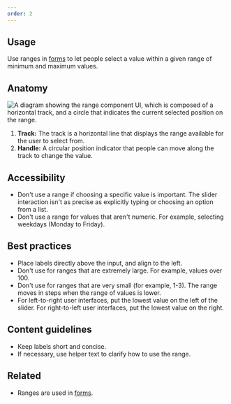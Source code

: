 ```yaml
---
order: 2
---
```


## Usage

Use ranges in [forms](/patterns/forms) to let people select a value within a given range of minimum
and maximum values.

## Anatomy

![A diagram showing the range component UI, which is composed of a horizontal track, and a circle that indicates the current selected position on the range.](images/range-anatomy.png)

1. **Track:** The track is a horizontal line that displays the range available for the user to
   select from.
2. **Handle:** A circular position indicator that people can move along the track to change the
   value.

## Accessibility

- Don't use a range if choosing a specific value is important. The slider interaction isn't as
  precise as explicitly typing or choosing an option from a list.
- Don't use a range for values that aren't numeric. For example, selecting weekdays (Monday to
  Friday).

## Best practices

- Place labels directly above the input, and align to the left.
- Don't use for ranges that are extremely large. For example, values over 100.
- Don't use for ranges that are very small (for example, 1-3). The range moves in steps when the
  range of values is lower.
- For left-to-right user interfaces, put the lowest value on the left of the slider. For
  right-to-left user interfaces, put the lowest value on the right.

## Content guidelines

- Keep labels short and concise.
- If necessary, use helper text to clarify how to use the range.

## Related

- Ranges are used in [forms](/patterns/forms).
